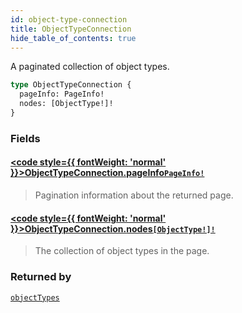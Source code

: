 ```yaml
---
id: object-type-connection
title: ObjectTypeConnection
hide_table_of_contents: true
---
```








A paginated collection of object types.

```graphql
type ObjectTypeConnection {
  pageInfo: PageInfo!
  nodes: [ObjectType!]!
}
```


### Fields

#### [<code style={{ fontWeight: 'normal' }}>ObjectTypeConnection.<b>pageInfo</b></code>](#)<Bullet />[`PageInfo!`](/docs/directory-api-reference/schema/common/objects/page-info) <Badge class="secondary" text="non-null"/> <Badge class="secondary" text="object"/> <Badge class="secondary" text="common"/>
> Pagination information about the returned page.
> 

#### [<code style={{ fontWeight: 'normal' }}>ObjectTypeConnection.<b>nodes</b></code>](#)<Bullet />[`[ObjectType!]!`](/docs/directory-api-reference/schema/object-types/objects/object-type) <Badge class="secondary" text="non-null"/> <Badge class="secondary" text="object"/> <Badge class="secondary" text="object-types"/>
> The collection of object types in the page.
> 



### Returned by

[`objectTypes`](/docs/directory-api-reference/schema/object-types/queries/object-types)  <Badge class="secondary" text="query"/>



